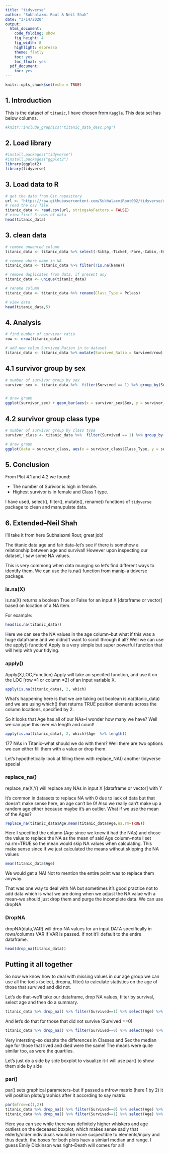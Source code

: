 ```yaml
---
title: "tidyverse"
author: "Subhalaxmi Rout & Neil Shah"
date: "3/14/2020"
output:
  html_document:
    code_folding: show
    fig_height: 4
    fig_width: 8
    highlight: espresso
    theme: flatly
    toc: yes
    toc_float: yes
  pdf_document:
    toc: yes
---
```


```r
knitr::opts_chunk$set(echo = TRUE)
```

## 1. Introduction

This is the dataset of `titanic`, I have chosen from `Kaggle`. This data set has below columns.

```r
#knitr::include_graphics("titanic_data_desc.png")
```

## 2. Load library

```r
#install.packages("tidyverse")
#install.packages("ggplot2")
library(ggplot2)
library(tidyverse)
```

## 3. Load data to R

```r
# get the data from Git repository
url <- "https://raw.githubusercontent.com/SubhalaxmiRout002/tidyverse/master/titanic.csv"
# read the csv file
titanic_data <- read.csv(url, stringsAsFactors = FALSE)
# view fisrt 6 rows of data
head(titanic_data)
```

## 3. clean data

```r
# remove unwanted column
titanic_data <- titanic_data %>% select(-SibSp,-Ticket,-Fare,-Cabin,-Embarked,-Parch)

# remove where name in NA
titanic_data <- titanic_data %>% filter(!is.na(Name))

# remove duplicates from data, if present any
titanic_data <- unique(titanic_data)

# rename column
titanic_data <- titanic_data %>% rename(Class_Type = Pclass)

# view data
head(titanic_data,5)
```

## 4. Analysis

```r
# find number of survivor ratio
row <- nrow(titanic_data)

# add new colum Survived_Ration in to dataset
titanic_data <- titanic_data %>% mutate(Survived_Ratio = Survived/row)
```
## 4.1 survivor group by sex
```r
# number of survivor group by sex
survivor_sex <- titanic_data %>%  filter(Survived == 1) %>% group_by(Sex) %>% count(Survived)


# draw graph
ggplot(survivor_sex) + geom_bar(aes(x = survivor_sex$Sex, y = survivor_sex$n), stat = "identity", fill = "steelblue") + xlab("Sex") + ylab("Number of survivor(#)") + ggtitle("Number of suvivor by sex") + theme(plot.title = element_text(hjust = 0.5))+ geom_text(aes(x = survivor_sex$Sex,y = survivor_sex$n,label=survivor_sex$n), vjust=1.6, color="white", size=4.5)
```

## 4.2 survivor group class type

```r
# number of survivor group by class type
survivor_class <- titanic_data %>%  filter(Survived == 1) %>% group_by(Class_Type,Sex) %>% count(Survived)

# draw graph
ggplot(data = survivor_class, aes(x = survivor_class$Class_Type, y = survivor_class$n, fill = survivor_class$Sex)) + geom_bar(stat = "identity", position=position_stack())+ xlab("Class Type") + ylab("Number of survivor(#)") + ggtitle("Number of suvivor by Class") + theme(plot.title = element_text(hjust = 0.5))+ geom_text(aes(x = survivor_class$Class_Type,y = survivor_class$n,label=survivor_class$n), hjust=1.2,vjust = 2.6, color="white", size=4.5)+scale_fill_manual(values=c("#1f5f76", "#92acb8"))+labs(fill = "Sex")
```

## 5. Conclusion

From Plot 4.1 and 4.2 we found:

+ The number of Surivior is high in female.
+ Highest survivor is in female and Class 1 type. 

I have used, select(), filter(), mutate(), rename() functions of `tidyverse` package to clean and manupulate data. 

## 6. Extended--Neil Shah

I'll take it from here Subhalaxmi Rout; great job!

The titanic data age and fair data--let's see if there is somehow a relationship between age and survival! However upon inspecting our dataset, I saw some NA values.

This is very commong when data munging so let's find different ways to identify them. We can use the is.na() function from manip--a tidverse package.

### is.na(X) 
is.na(X) returns a boolean True or False for an input X [dataframe or vector] based on location of a NA item.

For example:

```r
head(is.na(titanic_data))
```

Here we can see the NA values in the age column--but what if this was a huge dataframe and we didnd't want to scroll through it all? Well we can use the apply() function! Apply is a very simple but super powerful function that will help with your tidying.

### apply()
Apply(X,LOC,Function) Apply will take an specifed function, and use it on the LOC [row =1 or column =2] of an input variable X. 

```r
apply(is.na(titanic_data), 2, which)
```

What's happening here is that we are taking out boolean is.na(titanic_data) and we are using which() that returns TRUE position elements across the column locations, specified by 2. 


So it looks that Age has all of our NAs--I wonder how many we have? Well we can pipe this over via length and count!

```r
apply(is.na(titanic_data), 2, which)$Age  %>% length()
```

177 NAs in Titanic--what should we do with them? Well there are two options we can either fill them with a value or drop them.

Let's hypothetically look at filling them with replace_NA() another tidyverse special

### replace_na()
replace_na(X,Y) will replace any NAs in input X [dataframe or vector] with Y


It's common in datasets to replace NA with 0 due to lack of data but that doesn't make sense here, an age can't be 0! Also we really can't make up a random age either because maybe it's an outlier. What if we use the mean of the Ages?

```r
replace_na(titanic_data$Age,mean(titanic_data$Age,na.rm=TRUE))
```

Here I specified the column (Age since we knew it had the NAs) and chose the value to replace the NA as the mean of said Age column--note I set na.rm=TRUE so the mean would skip NA values when calculating. This make sense since if we just calculated the means without skipping the NA values 

```{r]}
mean(titanic_data$Age)
```

We would get a NA! Not to mention the entire point was to replace them anyway.

That was one way to deal with NA but sometimes it's good practice not to add data which is what we are doing when we adjust the NA value wth a mean--we should just drop them and purge the incomplete data. We can use dropNA.

### DropNA
dropNA(data,VAR) will drop NA values for an input DATA specifically in rows/columns VAR if VAR is passed. If not it'll default to the entire dataframe.

```r
head(drop_na(titanic_data))
```


## Putting it all together 

So now we know how to deal with missing values in our age group we can use all the tools (select, dropna, filter) to calculate statistics on the age of those that survived and did not.

Let's do that--we'll take our dataframe, drop NA values, filter by survival, select age and then do a summary.

```r
titanic_data %>% drop_na() %>% filter(Survived==1) %>% select(Age) %>% summary()
```

And let's do that for those that did not survive (Survived ==0)

```r
titanic_data %>% drop_na() %>% filter(Survived==0) %>% select(Age) %>% summary()
```

Very intersting--so despite the differences in Classes and Sex the median age for those that lived and died were the same! The means were quite similar too, as were the  quartiles.

Let's just do a side by side boxplot to visualize it--I will use par() to show them side by side

### par()
par() sets graphical parameters--but if passed a mfrow matrix (here 1 by 2) it will position plots/graphics after it according to say matrix. 

```r
par(mfrow=c(1,2))
titanic_data %>% drop_na() %>% filter(Survived==0) %>% select(Age) %>% boxplot(main='Age Boxplot for Titanic Deceased')
titanic_data %>% drop_na() %>% filter(Survived==1) %>% select(Age) %>% boxplot(main='Age Boxplot for Titanic Survivors')
```

Here you can see while there was definitely higher whiskers and age outliers on the deceased boxplot, which makes sense sadly that elderly/older individuals would  be more suspectible to elements/injury and thus death, the boxes for both plots haev a simiarl median and range. I guess Emily Dickinson was right--Death will comes for all!
